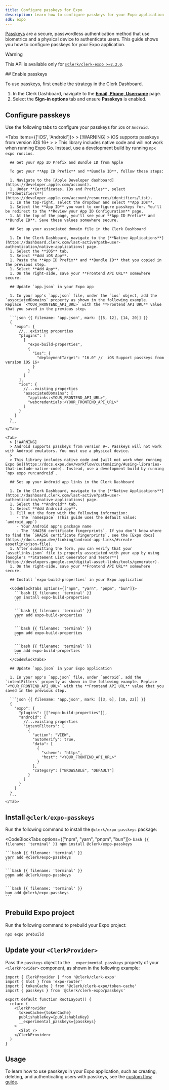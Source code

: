 ```yaml
---
title: Configure passkeys for Expo
description: Learn how to configure passkeys for your Expo application.
sdk: expo
---
```


[Passkeys](/docs/guides/configure/auth-strategies/sign-up-sign-in-options#passkeys) are a secure, passwordless authentication method that use biometrics and a physical device to authenticate users. This guide shows you how to configure passkeys for your Expo application.

> [!WARNING]
> This API is available only for [`@clerk/clerk-expo >=2.2.0`](/docs/guides/development/upgrading/upgrade-guides/expo-v2).

<Steps>
  ## Enable passkeys

  To use passkeys, first enable the strategy in the Clerk Dashboard.

  1. In the Clerk Dashboard, navigate to the [**Email, Phone, Username**](https://dashboard.clerk.com/last-active?path=user-authentication/email-phone-username) page.
  1. Select the **Sign-in options** tab and ensure **Passkeys** is enabled.

  ## Configure passkeys

  Use the following tabs to configure your passkeys for `iOS` or `Android`.

  <Tabs items={['iOS', 'Android']}>
    <Tab>
      > [!WARNING]
      > iOS supports passkeys from version iOS 16+
      >
      > This library includes native code and will not work when running Expo Go. Instead, use a development build by running `npx expo run:ios`.

      ## Get your App ID Prefix and Bundle ID from Apple

      To get your **App ID Prefix** and **Bundle ID**, follow these steps:

      1. Navigate to the [Apple Developer dashboard](https://developer.apple.com/account).
      1. Under **Certificates, IDs and Profiles**, select [**Identifiers**](https://developer.apple.com/account/resources/identifiers/list).
      1. In the top-right, select the dropdown and select **App IDs**.
      1. Select the **App ID** you want to configure passkeys for. You'll be redirect to the **Review your App ID Configuration** page.
      1. At the top of the page, you'll see your **App ID Prefix** and **Bundle ID**. Save these values somewhere secure.

      ## Set up your associated domain file in the Clerk Dashboard

      1. In the Clerk Dashboard, navigate to the [**Native Applications**](https://dashboard.clerk.com/last-active?path=user-authentication/native-applications) page.
      1. Select the **iOS** tab.
      1. Select **Add iOS App**.
      1. Paste the **App ID Prefix** and **Bundle ID** that you copied in the previous step.
      1. Select **Add App**.
      1. On the right-side, save your **Frontend API URL** somewhere secure.

      ## Update `app.json` in your Expo app

      1. In your app's `app.json` file, under the `ios` object, add the `associatedDomains` property as shown in the following example. Replace `<YOUR_FRONTEND_API_URL>` with the **Frontend API URL** value that you saved in the previous step.

      ```json {{ filename: 'app.json', mark: [[5, 12], [14, 20]] }}
      {
        "expo": {
          //...existing properties
          "plugins": [
            [
              "expo-build-properties",
              {
                "ios": {
                  "deploymentTarget": "16.0" //  iOS Support passkeys from version iOS 16+
                }
              }
            ]
          ],
          "ios": {
            //...existing properties
            "associatedDomains": [
              "applinks:<YOUR_FRONTEND_API_URL>",
              "webcredentials:<YOUR_FRONTEND_API_URL>"
            ]
          }
        }
      }
      ```
    </Tab>

    <Tab>
      > [!WARNING]
      > Android supports passkeys from version 9+. Passkeys will not work with Android emulators. You must use a physical device.
      >
      > This library includes native code and [will not work when running Expo Go](https://docs.expo.dev/workflow/customizing/#using-libraries-that-include-native-code). Instead, use a development build by running `npx expo run:android`.

      ## Set up your Android app links in the Clerk Dashboard

      1. In the Clerk Dashboard, navigate to the [**Native Applications**](https://dashboard.clerk.com/last-active?path=user-authentication/native-applications) page.
      1. Select the **Android** tab.
      1. Select **Add Android app**.
      1. Fill out the form with the following information:
         - The `namespace` (This guide uses the default value: `android_app`)
         - Your Android app's package name
         - The `SHA256 certificate fingerprints`. If you don't know where to find the `SHA256 certificate fingerprints`, see the [Expo docs](https://docs.expo.dev/linking/android-app-links/#create-assetlinksjson-file).
      1. After submitting the form, you can verify that your `assetlinks.json` file is properly associated with your app by using [Google's **Statement List Generator and Tester**](https://developers.google.com/digital-asset-links/tools/generator).
      1. On the right-side, save your **Frontend API URL** somewhere secure.

      ## Install `expo-build-properties` in your Expo application

      <CodeBlockTabs options={["npm", "yarn", "pnpm", "bun"]}>
        ```bash {{ filename: 'terminal' }}
        npm install expo-build-properties
        ```

        ```bash {{ filename: 'terminal' }}
        yarn add expo-build-properties
        ```

        ```bash {{ filename: 'terminal' }}
        pnpm add expo-build-properties
        ```

        ```bash {{ filename: 'terminal' }}
        bun add expo-build-properties
        ```
      </CodeBlockTabs>

      ## Update `app.json` in your Expo application

      1. In your app's `app.json` file, under `android`, add the `intentFilters` property as shown in the following example. Replace `<YOUR_FRONTEND_API_URL>` with the **Frontend API URL** value that you saved in the previous step.

      ```json {{ filename: 'app.json', mark: [[3, 6], [10, 22]] }}
      {
        "expo": {
          "plugins": [["expo-build-properties"]],
          "android": {
            //...existing properties
            "intentFilters": [
              {
                "action": "VIEW",
                "autoVerify": true,
                "data": [
                  {
                    "scheme": "https",
                    "host": "<YOUR_FRONTEND_API_URL>"
                  }
                ],
                "category": ["BROWSABLE", "DEFAULT"]
              }
            ]
          }
        }
      }
      ```
    </Tab>
  </Tabs>

  ## Install `@clerk/expo-passkeys`

  Run the following command to install the `@clerk/expo-passkeys` package:

  <CodeBlockTabs options={["npm", "yarn", "pnpm", "bun"]}>
    ```bash {{ filename: 'terminal' }}
    npm install @clerk/expo-passkeys
    ```

    ```bash {{ filename: 'terminal' }}
    yarn add @clerk/expo-passkeys
    ```

    ```bash {{ filename: 'terminal' }}
    pnpm add @clerk/expo-passkeys
    ```

    ```bash {{ filename: 'terminal' }}
    bun add @clerk/expo-passkeys
    ```
  </CodeBlockTabs>

  ## Prebuild Expo project

  Run the following command to prebuild your Expo project:

  ```bash {{ filename: 'terminal' }}
  npx expo prebuild
  ```

  ## Update your `<ClerkProvider>`

  Pass the `passkeys` object to the `__experimental_passkeys` property of your `<ClerkProvider>` component, as shown in the following example:

  ```tsx {{ filename: 'app/_layout.tsx', mark: [4, 11] }}
  import { ClerkProvider } from '@clerk/clerk-expo'
  import { Slot } from 'expo-router'
  import { tokenCache } from '@clerk/clerk-expo/token-cache'
  import { passkeys } from '@clerk/clerk-expo/passkeys'

  export default function RootLayout() {
    return (
      <ClerkProvider
        tokenCache={tokenCache}
        publishableKey={publishableKey}
        __experimental_passkeys={passkeys}
      >
        <Slot />
      </ClerkProvider>
    )
  }
  ```
</Steps>

## Usage

To learn how to use passkeys in your Expo application, such as creating, deleting, and authenticating users with passkeys, see the [custom flow guide](/docs/guides/development/custom-flows/passkeys).
